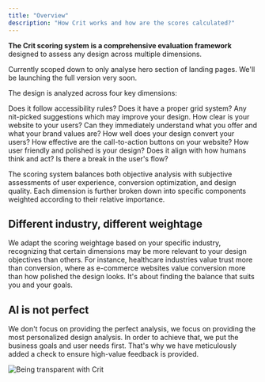 ```yaml
---
title: "Overview"
description: "How Crit works and how are the scores calculated?"
---
```


**The Crit scoring system is a comprehensive evaluation framework** designed to assess any design across multiple dimensions.

<Note>
  Currently scoped down to only analyse hero section of landing pages. We'll be launching the full version very soon.
</Note>

The design is analyzed across four key dimensions:

<CardGroup cols="2">
  <Card title="Standards" icon="bullseye">
    Does it follow accessibility rules? Does it have a proper grid system? Any nit-picked suggestions which may improve your design.
  </Card>
  <Card title="Clarity" icon="triangle" href="clarity">
    How clear is your website to your users? Can they immediately understand what you offer and what your brand values are?
  </Card>
  <Card title="Conversion" icon="arrow-trend-up" href="conversion">
    How well does your design convert your users? How effective are the call-to-action buttons on your website?
  </Card>
  <Card title="Design" icon="object-ungroup">
    How user friendly and polished is your design? Does it align with how humans think and act? Is there a break in the user's flow?
  </Card>
</CardGroup>

The scoring system balances both objective analysis with subjective assessments of user experience, conversion optimization, and design quality. Each dimension is further broken down into specific components weighted according to their relative importance.

## Different industry, different weightage

We adapt the scoring weightage based on your specific industry, recognizing that certain dimensions may be more relevant to your design objectives than others. For instance, healthcare industries value trust more than conversion, where as e-commerce websites value conversion more than how polished the design looks. It's about finding the balance that suits you and your goals.

## AI is not perfect

We don't focus on providing the perfect analysis, we focus on providing the most personalized design analysis. In order to achieve that, we put the business goals and user needs first. That's why we have meticulously added a check to ensure high-value feedback is provided.

![Being transparent with Crit](/images/ImagefromKshitij.png)